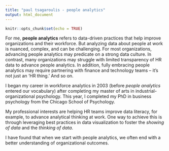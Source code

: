 ```yaml
---
title: "paul tsagaroulis - people analytics"
output: html_document
---
```


```r
knitr::opts_chunk$set(echo = TRUE)
```

<!-- Global site tag (gtag.js) - Google Analytics -->
<script async src="https://www.googletagmanager.com/gtag/js?id=UA-61071-2"></script>
<script>
  window.dataLayer = window.dataLayer || [];
  function gtag(){dataLayer.push(arguments);}
  gtag('js', new Date());

  gtag('config', 'UA-61071-2');
</script>

For me, **people analytics** refers to data-driven practices that help improve organizations and their workforce. But analyzing data about people at work is nuanced, complex, and can be challenging. For most organizations, advancing people analytics may predicate on a strong data culture. In contrast, many organizations may struggle with limited transparency of HR data to advance people analytics. In addition, fully embracing people analytics may require partnering with finance and technology teams – it’s not just an ‘HR thing.’ And so on.

I began my career in workforce analytics in 2003 (before *people analytics* entered our vocabulary) after completing my master of arts in industrial-organizational psychology. This year, I completed my PhD in business psychology from the Chicago School of Psychology. 

My professional interests are helping HR teams improve data literacy, for example, to advance analytical thinking at work. One way to achieve this is through leveraging best practices in data visualization to foster the *showing of data* and the *thinking of data*. 

I have found that when we start with people analytics, we often end with a better understanding of organizational outcomes. 
